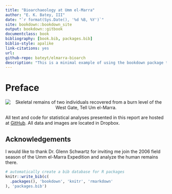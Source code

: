 ```yaml
--- 
title: "Bioarchaeology at Umm el-Marra"
author: "E. K. Batey, III"
date: "`r format(Sys.Date(), '%d %B, %Y')`"
site: bookdown::bookdown_site
output: bookdown::gitbook
documentclass: book
bibliography: [book.bib, packages.bib]
biblio-style: apalike
link-citations: yes
url: 
github-repo: bateyt/elmarra-bioarch
description: "This is a minimal example of using the bookdown package to write a book. The output format for this example is bookdown::gitbook."
---
```


# Preface {-}

<CENTER>
<img src="https://www.dropbox.com/s/7hzktshe9ngvnmq/DSCN1033.JPG?dl=0" alt="Skeletal remains of two individuals recovered from a burn level of the West Gate, Tell Um el-Marra." />
</CENTER>

All text and code for statistical analyses presented in this report are hosted at [GitHub](https://www.github.com/bateyt/elmarra-bioarch). All data and images are located in Dropbox. 

## Acknowledgements {-}

I would like to thank Dr. Glenn Schwartz for inviting me join the 2006 field season of the Umm el-Marra Expedition and analyze the human remains there.

```r
# automatically create a bib database for R packages
knitr::write_bib(c(
  .packages(), 'bookdown', 'knitr', 'rmarkdown'
), 'packages.bib')
```
